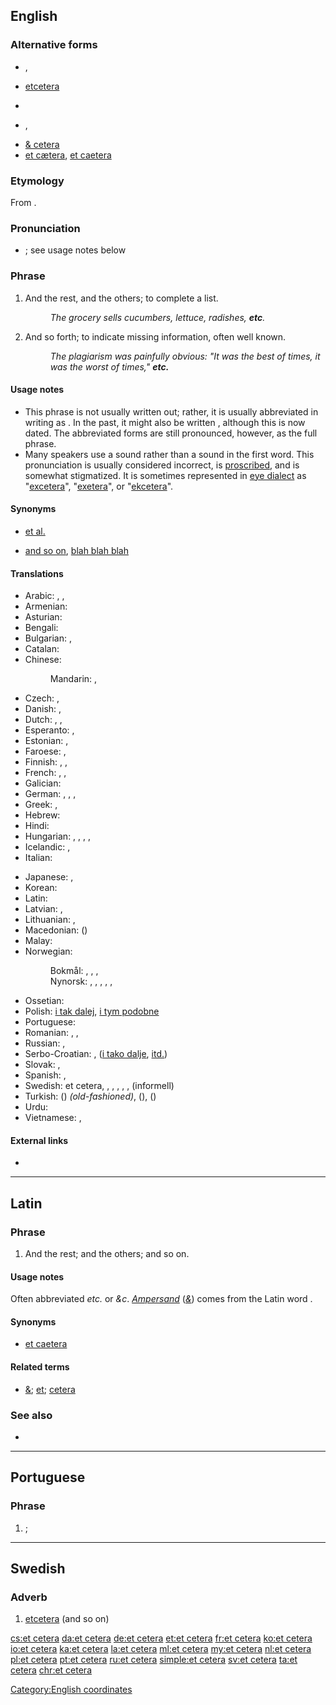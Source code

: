 ==English==

===Alternative forms===
{{top2}}
* {{l|en|etc}}, {{l|en|etc.}}
* [[etcetera]]
* {{l|en|et ceteræ}} {{qualifier|archaic}}
{{mid2}}
* {{l|en|&c}}, {{l|en|&c.}} {{qualifier|dated}}
* [[& cetera]] {{qualifier|dated}}
* [[et cætera]], [[et caetera]] {{qualifier|[[erroneous]] and archaic}}
{{bottom}}

===Etymology===
From {{etyl|la|en}} {{term|et cētera||lang=la|and the rest" or "and so forth}}.

===Pronunciation===
* {{IPA|/ˌɛt ˈsɛt(ə)ɹə/|/ˌɛkˈsɛt(ə)ɹə/|lang=en}}; see usage notes below
*: {{audio|en-us-etc.ogg|Audio (US)|lang=en}}

===Phrase===
{{head|en|phrase}}

# And the rest, and the others; to complete a list.
#: ''The grocery sells cucumbers, lettuce, radishes, '''etc'''.''
# And so forth; to indicate missing information, often well known.
#: ''The plagiarism was painfully obvious: "It was the best of times, it was the worst of times," '''etc.'''''

====Usage notes====
* This phrase is not usually written out; rather, it is usually abbreviated in writing as {{term|etc.|lang=en}}. In the past, it might also be written {{term|&c.|lang=en}}, although this is now dated. The abbreviated forms are still pronounced, however, as the full phrase.
* Many speakers use a {{IPAchar|/k/|lang=en}} sound rather than a {{IPAchar|/t/|lang=en}} sound in the first word. This pronunciation is usually considered incorrect, is [[proscribe]]d, and is somewhat stigmatized. It is sometimes represented in [[eye dialect]] as "[[excetera#English|excetera]]", "[[exetera#English|exetera]]", or "[[ekcetera#English|ekcetera]]".

====Synonyms====
* {{sense|to complete a list}} [[et al.]]
* {{sense|and so forth}} [[and so on]], [[blah blah blah]] {{a|colloquial}}

====Translations====
{{trans-top-also|and so on|etc.}}
* Arabic: {{t|ar|وهَلُمَّ جَرًّا|tr=wa-halumma jaraa|sc=Arab}}, {{t|ar|إلخ|tr='ilakh|sc=Arab}}, {{t|ar|إلى آخره|tr='íla 'aakhirih|sc=Arab}}
* Armenian: {{t|hy|եւ այլն|sc=Armn}}
* Asturian: {{t|ast|etcétera}}
* Bengali: {{t+|bn|ইত্যাদি|tr=ittêdi|sc=Beng}}
* Bulgarian: {{t|bg|и така нататък}}, {{t|bg|и т.н.}}
* Catalan: {{t|ca|etcètera}}
* Chinese:
*: Mandarin: {{t+|cmn|等|tr=děng|sc=Hani}}, {{t+|cmn|等等|tr=děngděng|sc=Hani}}
* Czech: {{t|cs|a tak dále}}, {{t+|cs|atd.}}
* Danish: {{t|da|og så videre}}, {{t+|da|osv.}}
* Dutch: {{t+|nl|enzovoort}}, {{t+|nl|enz.}}, {{t+|nl|enzovoorts}}
* Esperanto: {{t|eo|kaj tiel plu}}, {{t+|eo|k.t.p.}}
* Estonian: {{t|et|ja nii edasi}}, {{t|et|jne.}}
* Faroese: {{t|fo|og so framvegis}}, {{t|fo|osfr.}}
* Finnish: {{t|fi|ja niin edelleen}}, {{t+|fi|jne.}}, {{t|fi|ynnä muuta}}
* French: {{t+|fr|et cétéra}}, {{t+|fr|etc.}}, {{t+|fr|et cætera}}
* Galician: {{t|gl|etcétera}}
* German: {{t+|de|und so weiter}}, {{t+|de|usw.}}, {{t+|de|etc.}}, {{t+|de|et cetera}}
* Greek: {{t|el|και ούτω καθεξής|tr=kai oúto kathexís}}, {{t+|el|κοκ|tr=kok}}
* Hebrew: {{t|he|וכדומה|sc=Hebr}}
* Hindi: {{t|hi|वग़ैरह|tr=vaġairah|sc=Deva}}
* Hungarian: {{t+|hu|satöbbi}}, {{t+|hu|stb.}}, {{t|hu|és a többi}}, {{t|hu|s a többi}}, {{t|hu|és így tovább}}
* Icelandic: {{t+|is|og svo framvegis}}, {{t|is|o. s. frv.}}
* Italian: {{t+|it|eccetera}}
{{trans-mid}}
* Japanese: {{t|ja|など|tr=nado|sc=Jpan}}, {{t+|ja|等|tr=とう, tō|sc=Jpan}}
* Korean: {{t+|ko|기타|sc=Kore}}
* Latin: {{t+|la|et cetera}}
* Latvian: {{t|lv|un tā tālāk}}, {{t|lv|utt.}}
* Lithuanian: {{t|lt|ir taip toliau}}, {{t|lt|ir t.t.}}
* Macedonian: {{t|mk|и така натаму|tr=i táka nátamu}} ({{t|mk|итн.|tr=itn.}})
* Malay: {{t|ms|dan lain-lain}}
* Norwegian:
*: Bokmål: {{t|no|og så videre}}, {{t+|no|osv.}}, {{t|no|et cetera}}, {{t+|no|etc.}}
*: Nynorsk: {{t|nn|og så bortetter}}, {{t|nn|osb.}}, {{t|nn|og så vidare}}, {{t|nn|osv.}}, {{t|nn|et cetera}}, {{t|nn|etc.}}
* Ossetian: {{t|os|æмæ аф. д.}}
* Polish: {{t+|pl|itd.}} [[i tak dalej]], {{t+|pl|itp.}} [[i tym podobne]]
* Portuguese: {{t+|pt|et cetera}}
* Romanian: {{t|ro|și așa mai departe}}, {{t|ro|etc.}}, {{t+|ro|etcetera}}
* Russian: {{t+|ru|и так далее|tr=i tak dáleje}}, {{t+|ru|и т. д.|tr=itɛdɛ́}}
* Serbo-Croatian: {{t|sh|и тако даље}}, {{t|sh|итд.|sc=Cyrl}} ([[i tako dalje]], [[itd.]])
* Slovak: {{t|sk|a tak ďalej}}, {{t|sk|atď.}}
* Spanish: {{t+|es|etcétera}}, {{t|es|y más}}
* Swedish: et cetera, {{t+|sv|etc.}}, {{t+|sv|etcetera}}, {{t+|sv|och så vidare}}, {{t+|sv|o.s.v.}}, {{t+|sv|osv.}}, {{t+|sv|osv}} (informell)
* Turkish: {{t|tr|ve saire}} ({{t|tr|vs}}) ''(old-fashioned)'', {{t|tr|ve bunun gibi}} ({{t|tr|vb}}), {{t|tr|ve benzeri}} ({{t|tr|vb}})
* Urdu: {{t|ur|وغیرہ|tr=vaġairah|sc=ur-Arab}}
* Vietnamese: {{t+|vi|vân vân}}, {{t+|vi|v.v.}}
{{trans-bottom}}

====External links====
* {{pedialite}}

[[Category:English coordinates]]

----

==Latin==

===Phrase===
{{head|la|phrase|head=[[et]] [[cētera]]}}

# And the rest; and the others; and so on.

====Usage notes====
Often abbreviated ''etc.'' or ''&c''. ''[[ampersand|Ampersand]]'' (''[[&]]'') comes from the Latin word {{term|et||and|lang=la}}.

====Synonyms====
* [[et caetera]]

====Related terms====
* [[&]]; [[et]]; [[cetera]]

===See also===
* {{l|la|et hoc genus omne}}

----

==Portuguese==

===Phrase===
{{head|pt|phrase|head=[[et]] [[cetera]]}}

# {{l/en|et cetera}}; {{l/en|and so on}}

----

==Swedish==

===Adverb===
{{head|sv|adverb}}

# [[etcetera]] (and so on)

{{tbot entry|Swedish|etcetera|2009|April|sv}}

[[cs:et cetera]]
[[da:et cetera]]
[[de:et cetera]]
[[et:et cetera]]
[[fr:et cetera]]
[[ko:et cetera]]
[[io:et cetera]]
[[ka:et cetera]]
[[la:et cetera]]
[[ml:et cetera]]
[[my:et cetera]]
[[nl:et cetera]]
[[pl:et cetera]]
[[pt:et cetera]]
[[ru:et cetera]]
[[simple:et cetera]]
[[sv:et cetera]]
[[ta:et cetera]]
[[chr:et cetera]]